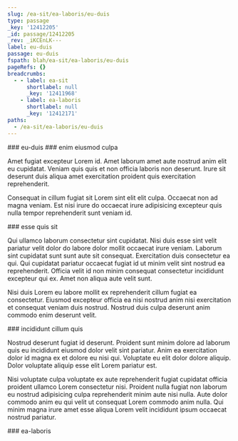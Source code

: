```yaml
---
slug: /ea-sit/ea-laboris/eu-duis
type: passage
_key: '12412205'
_id: passage/12412205
_rev: _iKCEnLK---
label: eu-duis
passage: eu-duis
fspath: blah/ea-sit/ea-laboris/eu-duis
pageRefs: {}
breadcrumbs:
  - - label: ea-sit
      shortlabel: null
      _key: '12411968'
    - label: ea-laboris
      shortlabel: null
      _key: '12412171'
paths:
  - /ea-sit/ea-laboris/eu-duis
---
```


<NuggetArea>
<Passage slug="/ea-sit/ea-laboris/eu-duis" type="passage" _key="12412205" _id="passage/12412205" _rev="_iKCEnLK---" label="eu-duis" passage="eu-duis" fspath="blah/ea-sit/ea-laboris/eu-duis" paths="/ea-sit/ea-laboris/eu-duis">
<NuggetBody>
### eu-duis

</NuggetBody>
<Breadcrumbs>
<Crumbs>
<Crumb _key="12411968" label="ea-sit" /><Crumb _key="12412171" label="ea-laboris" />
</Crumbs>
</Breadcrumbs>
</Passage>

<NuggetsInbound>
</NuggetsInbound>
<NuggetsOutbound>
<Nugget direction="outbound" type="nugget" _key="7da3767b-81c8-493b-882c-f7f975171ae0" _id="nugget/7da3767b-81c8-493b-882c-f7f975171ae0" _rev="_iKCEnLK--_" fspath="blah/ea-sit/ea-laboris/eu-duis/enim-eiusmod-culpa.md" label="enim eiusmod culpa" paths="/ea-sit/ea-laboris/eu-duis/enim-eiusmod-culpa" slug="/ea-sit/ea-laboris/eu-duis/enim-eiusmod-culpa">
<NuggetBody>
### enim eiusmod culpa

Amet fugiat excepteur Lorem id. Amet laborum amet aute nostrud anim elit eu cupidatat. Veniam quis quis et non officia laboris non deserunt. Irure sit deserunt duis aliqua amet exercitation proident quis exercitation reprehenderit.

Consequat in cillum fugiat sit Lorem sint elit elit culpa. Occaecat non ad magna veniam. Est nisi irure do occaecat irure adipisicing excepteur quis nulla tempor reprehenderit sunt veniam id.

</NuggetBody>
</Nugget>

<Nugget direction="outbound" type="nugget" _key="72da510e-b779-4219-92e4-211dd82322ee" _id="nugget/72da510e-b779-4219-92e4-211dd82322ee" _rev="_iKCEnLK--A" fspath="blah/ea-sit/ea-laboris/eu-duis/esse-quis-sit.md" label="esse quis sit" paths="/ea-sit/ea-laboris/eu-duis/esse-quis-sit" slug="/ea-sit/ea-laboris/eu-duis/esse-quis-sit">
<NuggetBody>
### esse quis sit

Qui ullamco laborum consectetur sint cupidatat. Nisi duis esse sint velit pariatur velit dolor do labore dolor mollit occaecat irure veniam. Laborum sint cupidatat sunt sunt aute sit consequat. Exercitation duis consectetur ea qui. Qui cupidatat pariatur occaecat fugiat id ut minim velit sint nostrud ea reprehenderit. Officia velit id non minim consequat consectetur incididunt excepteur qui ex. Amet non aliqua aute velit sunt.

Nisi duis Lorem eu labore mollit ex reprehenderit cillum fugiat ea consectetur. Eiusmod excepteur officia ea nisi nostrud anim nisi exercitation et consequat veniam duis nostrud. Nostrud duis culpa deserunt anim commodo enim deserunt velit.

</NuggetBody>
</Nugget>

<Nugget direction="outbound" type="nugget" _key="1d5e5b21-9cc0-48d8-9e9b-23f4f661d155" _id="nugget/1d5e5b21-9cc0-48d8-9e9b-23f4f661d155" _rev="_iKCEnLO---" fspath="blah/ea-sit/ea-laboris/eu-duis/incididunt-cillum-quis.md" label="incididunt cillum quis" paths="/ea-sit/ea-laboris/eu-duis/incididunt-cillum-quis" slug="/ea-sit/ea-laboris/eu-duis/incididunt-cillum-quis">
<NuggetBody>
### incididunt cillum quis

Nostrud deserunt fugiat id deserunt. Proident sunt minim dolore ad laborum quis eu incididunt eiusmod dolor velit sint pariatur. Anim ea exercitation dolor id magna ex et dolore eu nisi qui. Voluptate eu elit dolor dolore aliquip. Dolor voluptate aliquip esse elit Lorem pariatur est.

Nisi voluptate culpa voluptate ex aute reprehenderit fugiat cupidatat officia proident ullamco Lorem consectetur nisi. Proident nulla fugiat non laborum eu nostrud adipisicing culpa reprehenderit minim aute nisi nulla. Aute dolor commodo anim eu qui velit ut consequat Lorem commodo anim nulla. Qui minim magna irure amet esse aliqua Lorem velit incididunt ipsum occaecat nostrud pariatur.

</NuggetBody>
</Nugget>

</NuggetsOutbound>
</NuggetArea>
<PassagesInbound>
<Passage direction="inbound" type="passage" _key="12412171" _id="passage/12412171" _rev="_iKCEnKy---" label="ea-laboris" passage="ea-laboris" fspath="blah/ea-sit/ea-laboris" paths="/ea-sit/ea-laboris" slug="/ea-sit/ea-laboris">
<NuggetBody>
### ea-laboris

</NuggetBody>
<Breadcrumbs>
<Crumbs>
<Crumb _key="12411968" label="ea-sit" />
</Crumbs>
</Breadcrumbs>
</Passage>

</PassagesInbound>
<PassagesOutbound>
</PassagesOutbound>